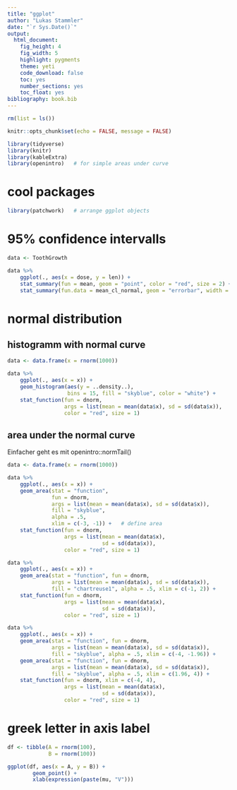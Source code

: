 ```yaml
---
title: "ggplot"
author: "Lukas Stammler"
date: "`r Sys.Date()`"
output:
  html_document:
    fig_height: 4
    fig_width: 5
    highlight: pygments
    theme: yeti
    code_download: false
    toc: yes
    number_sections: yes
    toc_float: yes
bibliography: book.bib
---
```


```r
rm(list = ls())

knitr::opts_chunk$set(echo = FALSE, message = FALSE)

library(tidyverse)
library(knitr)
library(kableExtra)
library(openintro)   # for simple areas under curve
```

# cool packages

```r
library(patchwork)   # arrange ggplot objects
```

# 95% confidence intervalls

```r
data <- ToothGrowth

data %>% 
    ggplot(., aes(x = dose, y = len)) + 
    stat_summary(fun = mean, geom = "point", color = "red", size = 2) + 
    stat_summary(fun.data = mean_cl_normal, geom = "errorbar", width = .2) 
```

# normal distribution

## histogramm with normal curve

```r
data <- data.frame(x = rnorm(1000))

data %>% 
    ggplot(., aes(x = x)) +
    geom_histogram(aes(y = ..density..), 
                   bins = 15, fill = "skyblue", color = "white") +
    stat_function(fun = dnorm, 
                  args = list(mean = mean(data$x), sd = sd(data$x)),
                  color = "red", size = 1)
```

## area under the normal curve 

Einfacher geht es mit openintro::normTail()

```r
data <- data.frame(x = rnorm(1000))

data %>% 
    ggplot(., aes(x = x)) +
    geom_area(stat = "function", 
              fun = dnorm, 
              args = list(mean = mean(data$x), sd = sd(data$x)), 
              fill = "skyblue", 
              alpha = .5, 
              xlim = c(-3, -1)) +   # define area
    stat_function(fun = dnorm, 
                  args = list(mean = mean(data$x), 
                              sd = sd(data$x)),
                  color = "red", size = 1) 

data %>% 
    ggplot(., aes(x = x)) +
    geom_area(stat = "function", fun = dnorm, 
              args = list(mean = mean(data$x), sd = sd(data$x)), 
              fill = "chartreuse1", alpha = .5, xlim = c(-1, 2)) +
    stat_function(fun = dnorm, 
                  args = list(mean = mean(data$x), 
                              sd = sd(data$x)),
                  color = "red", size = 1)

data %>% 
    ggplot(., aes(x = x)) +
    geom_area(stat = "function", fun = dnorm, 
              args = list(mean = mean(data$x), sd = sd(data$x)), 
              fill = "skyblue", alpha = .5, xlim = c(-4, -1.96)) +
    geom_area(stat = "function", fun = dnorm, 
              args = list(mean = mean(data$x), sd = sd(data$x)), 
              fill = "skyblue", alpha = .5, xlim = c(1.96, 4)) +
    stat_function(fun = dnorm, xlim = c(-4, 4),
                  args = list(mean = mean(data$x), 
                              sd = sd(data$x)),
                  color = "red", size = 1)
```

# greek letter in axis label

```r
df <- tibble(A = rnorm(100),
             B = rnorm(100))

ggplot(df, aes(x = A, y = B)) +
        geom_point() +
        xlab(expression(paste(mu, "V")))
```


